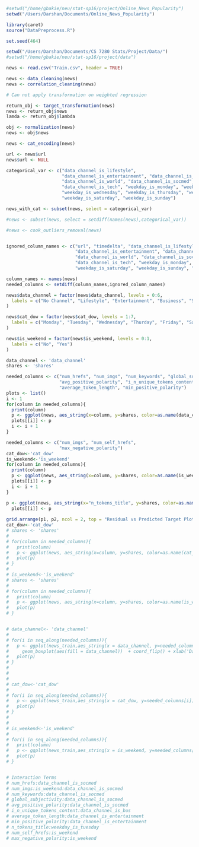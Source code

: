 ```r

#setwd("/home/gbakie/neu/stat-sp16/project/Online_News_Popularity")
setwd("/Users/Darshan/Documents/Online_News_Popularity")

library(caret)
source("DataPreprocess.R")

set.seed(464)

setwd("/Users/Darshan/Documents/CS 7280 Stats/Project/Data/")
#setwd("/home/gbakie/neu/stat-sp16/project/data")

news <- read.csv("Train.csv", header = TRUE)

news <- data_cleaning(news)
news <- correlation_cleaning(news)

# Can not apply transformation on weighted regression

return_obj <- target_transformation(news)
news <- return_obj$news
lamda <- return_obj$lambda

obj <- normalization(news)
news <- obj$news

news <- cat_encoding(news)

url <- news$url
news$url <- NULL

categorical_var <- c("data_channel_is_lifestyle", 
                     "data_channel_is_entertainment", "data_channel_is_bus", 
                     "data_channel_is_world", "data_channel_is_socmed", 
                     "data_channel_is_tech", "weekday_is_monday", "weekday_is_tuesday", 
                     "weekday_is_wednesday", "weekday_is_thursday", "weekday_is_friday", 
                     "weekday_is_saturday", "weekday_is_sunday")

news_with_cat <- subset(news, select = categorical_var)

#news <- subset(news, select = setdiff(names(news),categorical_var))

#news <- cook_outliers_removal(news)


ignored_column_names <- c("url", "timedelta", "data_channel_is_lifestyle",
                          "data_channel_is_entertainment", "data_channel_is_bus",
                          "data_channel_is_world", "data_channel_is_socmed",
                          "data_channel_is_tech", "weekday_is_monday", "weekday_is_tuesday", "weekday_is_wednesday", "weekday_is_thursday", "weekday_is_friday",
                          "weekday_is_saturday", "weekday_is_sunday", "is_weekend", "shares", "data_channel", "cat_dow")

column_names <- names(news)
needed_columns <- setdiff(column_names,ignored_column_names)

news$data_channel = factor(news$data_channel, levels = 0:6,
  labels = c("No Channel", "Lifestyle", "Entertainment", "Business", "Social Media", "Tech", "World")
)

news$cat_dow = factor(news$cat_dow, levels = 1:7,
  labels = c("Monday", "Tuesday", "Wednesday", "Thurday", "Friday", "Saturday", "Sunday")
)

news$is_weekend = factor(news$is_weekend, levels = 0:1,
  labels = c("No", "Yes")
)

data_channel <- 'data_channel'
shares <- 'shares'

needed_columns <- c("num_hrefs", "num_imgs", "num_keywords", "global_subjectivity",
                    "avg_positive_polarity", "i_n_unique_tokens_content",
                    "average_token_length", "min_positive_polarity")
plots <- list()
i <- 1
for(column in needed_columns){
  print(column)
  p <- ggplot(news, aes_string(x=column, y=shares, color=as.name(data_channel))) + stat_smooth(method=lm, se = FALSE) + theme(axis.title=element_text(size=10,face="bold"))
  plots[[i]] <- p
  i <- i + 1
}

needed_columns <- c("num_imgs", "num_self_hrefs", 
                    "max_negative_polarity")
cat_dow<-'cat_dow'
is_weekend<-'is_weekend'
for(column in needed_columns){
  print(column)
  p <- ggplot(news, aes_string(x=column, y=shares, color=as.name(is_weekend))) + stat_smooth(method=lm, se = FALSE) + theme(axis.title=element_text(size=10,face="bold"))
  plots[[i]] <- p
  i <- i + 1
}

p <- ggplot(news, aes_string(x="n_tokens_title", y=shares, color=as.name(cat_dow))) + stat_smooth(method=lm, se = FALSE) + theme(axis.title=element_text(size=10,face="bold"))
  plots[[i]] <- p
  
grid.arrange(p1, p2, ncol = 2, top = "Residual vs Predicted Target Plots")
cat_dow<-'cat_dow'
# shares <- 'shares'
# 
# for(column in needed_columns){
#   print(column)
#   p <- ggplot(news, aes_string(x=column, y=shares, color=as.name(cat_dow))) + stat_smooth(method=lm)
#   plot(p)
# }
# 
# is_weekend<-'is_weekend'
# shares <- 'shares'
# 
# for(column in needed_columns){
#   print(column)
#   p <- ggplot(news, aes_string(x=column, y=shares, color=as.name(is_weekend))) + stat_smooth(method=lm)
#   plot(p)
# }


# data_channel<- 'data_channel'
# 
# for(i in seq_along(needed_columns)){
#   p <- ggplot(news_train,aes_string(x = data_channel, y=needed_columns[i])) + 
#     geom_boxplot(aes(fill = data_channel))  + coord_flip() + xlab('Data Channels') + theme(legend.position='none')
#   plot(p)
# }
# 
# 
#   
# cat_dow<-'cat_dow'
# 
# for(i in seq_along(needed_columns)){
#   p <- ggplot(news_train,aes_string(x = cat_dow, y=needed_columns[i])) + #geom_boxplot(aes(fill = cat_dow))  + coord_flip() + xlab('Day of week') + theme(legend.position='none')
#   plot(p)
# }
# 
#   
# is_weekend<-'is_weekend'
# 
# for(i in seq_along(needed_columns)){
#   print(column)
#   p <- ggplot(news_train,aes_string(x = is_weekend, y=needed_columns[i])) + geom_boxplot(aes(fill = is_weekend))  + coord_flip() + xlab('Is weekend') + theme(legend.position='none')
#   plot(p)
# }


# Interaction Terms
# num_hrefs:data_channel_is_socmed
# num_imgs:is_weekend:data_channel_is_socmed
# num_keywords:data_channel_is_socmed
# global_subjectivity:data_channel_is_socmed
# avg_positive_polarity:data_channel_is_socmed
# i_n_unique_tokens_content:data_channel_is_bus
# average_token_length:data_channel_is_entertainment
# min_positive_polarity:data_channel_is_entertainment
# n_tokens_title:weekday_is_tuesday
# num_self_hrefs:is_weekend
# max_negative_polarity:is_weekend
```